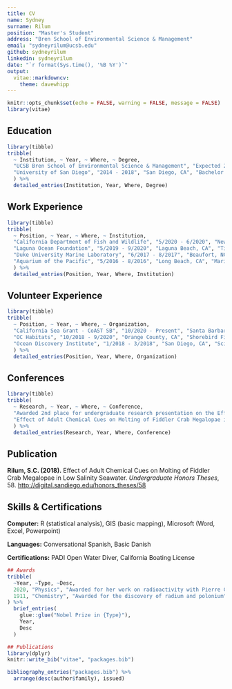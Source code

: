 ```yaml
---
title: CV
name: Sydney
surname: Rilum
position: "Master's Student"
address: "Bren School of Environmental Science & Management"
email: "sydneyrilum@ucsb.edu"
github: sydneyrilum
linkedin: sydneyrilum
date: "`r format(Sys.time(), '%B %Y')`"
output: 
  vitae::markdowncv:
    theme: davewhipp
---
```


```r
knitr::opts_chunk$set(echo = FALSE, warning = FALSE, message = FALSE)
library(vitae)
```

## Education

```r
library(tibble)
tribble(
  ~ Institution, ~ Year, ~ Where, ~ Degree,
  "UCSB Bren School of Environmental Science & Management", "Expected 2022", "Santa Barbara, CA", "Master of Environmental Science and Management",
  "University of San Diego", "2014 - 2018", "San Diego, CA", "Bachelor of Arts in Environmental and Ocean Sciences",
  ) %>% 
  detailed_entries(Institution, Year, Where, Degree)
```

## Work Experience

```r
library(tibble)
tribble(
  ~ Position, ~ Year, ~ Where, ~ Institution,
  "California Department of Fish and Wildlife", "5/2020 - 6/2020", "Newport Beach, CA", "Scientific Aid,",
  "Laguna Ocean Foundation", "5/2019 - 9/2020", "Laguna Beach, CA", "Tidepool Educator,",
  "Duke University Marine Laboratory", "6/2017 - 8/2017", "Beaufort, NC", "NSF-Funded Research Intern,",
  "Aquarium of the Pacific", "5/2016 - 8/2016", "Long Beach, CA", "Marine Mammalogy Intern,",
  ) %>% 
  detailed_entries(Position, Year, Where, Institution)
```

## Volunteer Experience

```r
library(tibble)
tribble(
  ~ Position, ~ Year, ~ Where, ~ Organization,
  "California Sea Grant - CoAST SB", "10/2020 - Present", "Santa Barbara, CA", "Beach Profile Monitor,",
  "OC Habitats", "10/2018 - 9/2020", "Orange County, CA", "Shorebird Field Monitor & Education Outreach Volunteer,",
  "Ocean Discovery Institute", "1/2018 - 3/2018", "San Diego, CA", "Science Education Mentor,",
  ) %>% 
  detailed_entries(Position, Year, Where, Organization)
```

## Conferences

```r
library(tibble)
tribble(
  ~ Research, ~ Year, ~ Where, ~ Conference,
  "Awarded 2nd place for undergraduate research presentation on the Effect of Adult Chemical Cues on Molting of Fiddler Crab Megalopae in Low Salinity Seawater", "4/4/2019", "St. John's, Newfoundland, Canada", "48th Benthic Ecology Meeting",
  "Effect of Adult Chemical Cues on Molting of Fiddler Crab Megalopae in Low Salinity Seawater", "4/19/2018", "San Diego, California", "Creative Collaborations Undergraduate Research Conference",
  ) %>% 
  detailed_entries(Research, Year, Where, Conference)
```

## Publication

**Rilum, S.C. (2018).** Effect of Adult Chemical Cues on Molting of Fiddler Crab Megalopae in Low Salinity Seawater. *Undergraduate Honors Theses*, 58. [http://digital.sandiego.edu/honors_theses/58](http://digital.sandiego.edu/honors_theses/58)

## Skills & Certifications

**Computer:** R (statistical analysis), GIS (basic mapping), Microsoft (Word, Excel, Powerpoint)

**Languages:** Conversational Spanish, Basic Danish

**Certifications:** PADI Open Water Diver, California Boating License



```r
## Awards
tribble(
  ~Year, ~Type, ~Desc,
  2020, "Physics", "Awarded for her work on radioactivity with Pierre Curie and Henri Becquerel",
  1911, "Chemistry", "Awarded for the discovery of radium and polonium"
) %>% 
  brief_entries(
    glue::glue("Nobel Prize in {Type}"),
    Year, 
    Desc
  )
```

```r
## Publications
library(dplyr)
knitr::write_bib("vitae", "packages.bib")

bibliography_entries("packages.bib") %>%
  arrange(desc(author$family), issued)
```

